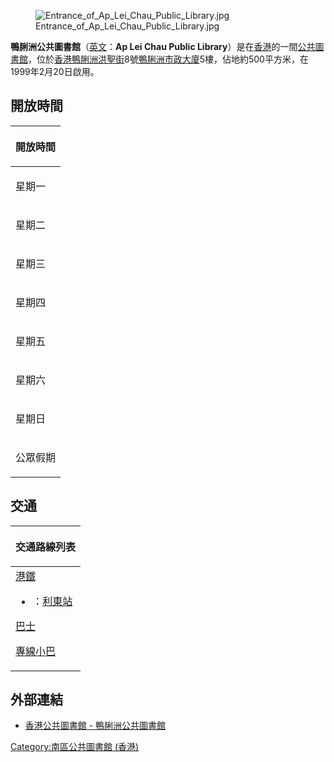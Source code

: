 [[File:Entrance_of_Ap_Lei_Chau_Public_Library.jpg|thumb]]

'''鴨脷洲公共圖書館'''（[[英文|英文]]：'''Ap Lei Chau Public Library'''）是在[[香港|香港]]的一間[[公共圖書館|公共圖書館]]，位於[[香港|香港]][[鴨脷洲|鴨脷洲]][[洪聖街|洪聖街]]8號[[鴨脷洲市政大廈|鴨脷洲市政大廈]]5樓，佔地約500平方米，在1999年2月20日啟用。

==開放時間==
{| class="wikitable" style="text-align: left"
! colspan="3" | 開放時間
|- 
| 星期一|| colspan="2" | 1000-1900
|-
| 星期二|| colspan="2" | 1000-1900
|-
| 星期三|| colspan="2" | 1000-1900
|-
| 星期四|| colspan="2" | 休息
|-
| 星期五|| colspan="2" | 1000-1900
|-
| 星期六|| colspan="2" | 1000-1700
|-
| 星期日|| colspan="2" | 1000-1700
|-
| 公眾假期|| colspan="2" | 1000-1300
|}

==交通==
{| class="mw-collapsible mw-collapsed wikitable" style="background:white; margin: 0 auto; width: auto;" 
! 交通路線列表
|-
|
;[[港鐵|港鐵]]
*{{港鐵路線標誌|SIL}}：[[利東站|利東站]]
;[[香港巴士|巴士]]
{{港島巴士簡單列表|90|90B|90C|91|91A|93|93C|95|95C|99|99X|592|595|N90}}
{{過海隧道巴士簡單列表|171|171P|671|671X|N171}}
{{大嶼山巴士簡單列表|A10}}
;[[香港小巴|專線小巴]]
{{港島專線小巴簡單列表|27|29|37}}
|}

==外部連結==
*[https://www.hkpl.gov.hk/tc/locations/southern/library/ap-lei-chau.html 香港公共圖書館 - 鴨脷洲公共圖書館] {{Wayback|url=https://www.hkpl.gov.hk/tc/locations/southern/library/ap-lei-chau.html |date=20200923135451 }}

{{香港公共圖書館}}

{{Public-Library-HK}}

[[Category:南區公共圖書館_(香港)|Category:南區公共圖書館 (香港)]]